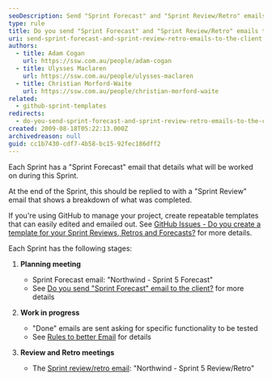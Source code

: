 ```yaml
---
seoDescription: Send "Sprint Forecast" and "Sprint Review/Retro" emails to clients to streamline project management and enhance transparency.
type: rule
title: Do you send "Sprint Forecast" and "Sprint Review/Retro" emails to the client?
uri: send-sprint-forecast-and-sprint-review-retro-emails-to-the-client
authors:
  - title: Adam Cogan
    url: https://ssw.com.au/people/adam-cogan
  - title: Ulysses Maclaren
    url: https://ssw.com.au/people/ulysses-maclaren
  - title: Christian Morford-Waite
    url: https://ssw.com.au/people/christian-morford-waite
related:
  - github-sprint-templates
redirects:
  - do-you-send-sprint-forecast-and-sprint-review-retro-emails-to-the-client
created: 2009-08-18T05:22:13.000Z
archivedreason: null
guid: cc1b7430-cdf7-4b58-bc15-92fec186dff2
---
```


Each Sprint has a "Sprint Forecast" email that details what will be worked on during this Sprint.

At the end of the Sprint, this should be replied to with a "Sprint Review" email that shows a breakdown of what was completed.

If you're using GitHub to manage your project, create repeatable templates that can easily edited and emailed out.
See [GitHub Issues - Do you create a template for your Sprint Reviews, Retros and Forecasts?](/github-sprint-templates) for more details.

Each Sprint has the following stages:
1. **Planning meeting**

   - Sprint Forecast email: "Northwind - Sprint 5 Forecast"
   - See [Do you send "Sprint Forecast" email to the client?](/do-you-create-a-sprint-forecast-aka-the-functionality-that-will-be-developed-during-the-sprint) for more details

2. **Work in progress**

   - "Done" emails are sent asking for specific functionality to be tested
   - See [Rules to better Email](/rules-to-better-email) for details

3. **Review and Retro meetings**

   - The [Sprint review/retro email](/sprint-review-retro-email): "Northwind - Sprint 5 Review/Retro"